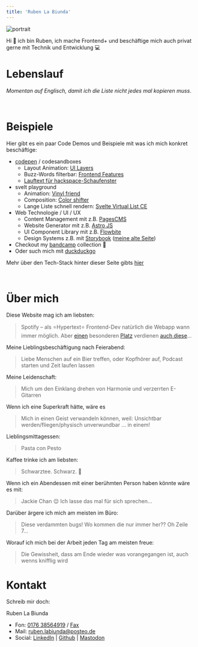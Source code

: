 ```yaml
---
title: 'Ruben La Biunda'
---
```


<style class="text-center"></style>

![portrait](/portrait2.jpg#img-sm)

<style class="text-center"></style>

Hi 👋 ich bin Ruben, ich mache Frontend+ und beschäftige mich auch privat gerne mit Technik und Entwicklung 💻

# Lebenslauf

*Momentan auf Englisch, damit ich die Liste nicht jedes mal kopieren muss*.


<CV />

<br page/>

# Beispiele


<div class="home-examples">
  <UiLayers client:load />
</div>

Hier gibt es ein paar Code Demos und Beispiele mit was ich mich konkret beschäftige:

- [codepen][cp] / codesandboxes
  - Layout Animation: [UI Layers](https://codepen.io/Breaker222/pen/ZVOBVG)
  - Buzz-Words filterbar: [Frontend Features](https://codepen.io/Breaker222/pen/JjdwGav)
  - [Lauftext für hackspace-Schaufenster](https://codesandbox.io/p/devbox/t525pv)
- svelt playground
  - Animation: [Vinyl friend](https://svelte.dev/playground/3e20cf8d6003497c8327737cf693af8f)
  - Composition: [Color shifter](https://svelte.dev/playground/172df99cf58242309ea8410bcc2f2eed?version=5.34.9)
  - Lange Liste schnell rendern: [Svelte Virtual List CE](https://svelte.dev/playground/64a0fb4a44ad43d187a6ecd22411516a?version=5.34.9)
- Web Technologie / UI / UX
  - Content Management mit z.B. [PagesCMS](https://pagescms.org/)
  - Website Generator mit z.B. [Astro JS](https://astro.build/)
  - UI Component Library mit z.B. [Flowbite](https://flowbite.com/)
  - Design Systems z.B. mit [Storybook][sbjs] ([meine alte Seite][sb])
- Checkout my [bandcamp][bc] collection 🎵
- Oder such mich mit [duckduckgo](https://duckduckgo.com/?t=ffab&q=ruben+la+biunda)

[cp]: https://codepen.io/Breaker222/pens/showcase
[bc]: https://bandcamp.com/ironbizkit222
[sbjs]: https://storybook.js.org/
[sb]: https://conductor-polecat-71274.netlify.app/

Mehr über den Tech-Stack hinter dieser Seite gibts [hier](/about)

<br page/>

# Über mich

Diese Website mag ich am liebsten:

> Spotify – als ⭐Hypertext⭐ Frontend-Dev natürlich die Webapp wann immer möglich. Aber [einen](https://motherfuckingwebsite.com/) besonderen [Platz](https://ultimatemotherfuckingwebsite.com/) verdienen [auch diese](https://www.csszengarden.com/)…

Meine Lieblingsbeschäftigung nach Feierabend:

> Liebe Menschen auf ein Bier treffen, oder Kopfhörer auf, Podcast starten und Zeit laufen lassen

Meine Leidenschaft:

> Mich um den Einklang drehen von Harmonie und verzerrten E-Gitarren

Wenn ich eine Superkraft hätte, wäre es

> Mich in einen Geist verwandeln können, weil: Unsichtbar werden/fliegen/physisch unverwundbar … in einem!

Lieblingsmittagessen:

> Pasta con Pesto

Kaffee trinke ich am liebsten:

> Schwarztee. Schwarz. 🖤

Wenn ich ein Abendessen mit einer berühmten Person haben könnte wäre es mit:

> Jackie Chan 😌 Ich lasse das mal für sich sprechen…

Darüber ärgere ich mich am meisten im Büro:

> Diese verdammten bugs! Wo kommen die nur immer her?? Oh Zeile 7…

Worauf ich mich bei der Arbeit jeden Tag am meisten freue:

> Die Gewissheit, dass am Ende wieder was vorangegangen ist, auch wenns knifflig wird


<div>
  <Lyrics client:load />
</div>

# Kontakt

Schreib mir doch:

Ruben La Biunda  
- Fon: [0176 38564919][tel] / [Fax][fax]  
- Mail: [ruben.labiunda@posteo.de][mail]  
- Social: [LinkedIn][li] | [Github][gh] | [Mastodon][ma]

[tel]: tel:+4917638564919
[fax]: https://openmoji.org/library/emoji-1F4E0/
[mail]: mailto:ruben.labiunda@posteo.de
[li]: https://www.linkedin.com/in/ruben-la-biunda-a142537a/
[gh]: https://github.com/gitbreaker222
[ma]: https://chaos.social/@Breaker222